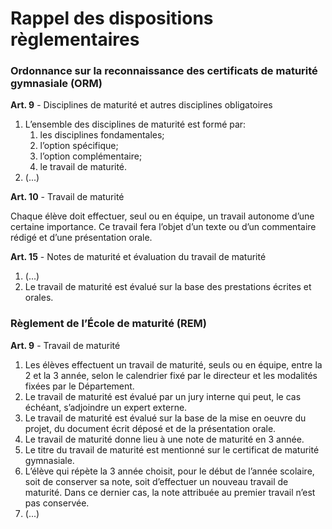 # Rappel des dispositions règlementaires {-}

### Ordonnance sur la reconnaissance des certificats de maturité gymnasiale (ORM) {-}

**Art. 9** - Disciplines de maturité et autres disciplines obligatoires

1.  L'ensemble des disciplines de maturité est formé par:
    1.  les disciplines fondamentales;
    2.  l'option spécifique;
    3.  l'option complémentaire;
    4.  le travail de maturité.
2.  (\...)

**Art. 10** - Travail de maturité

Chaque élève doit effectuer, seul ou en équipe, un travail autonome
d'une certaine importance. Ce travail fera l'objet d'un texte ou d'un
commentaire rédigé et d'une présentation orale.

**Art. 15** - Notes de maturité et évaluation du travail de maturité

1.  (\...)
2.  Le travail de maturité est évalué sur la base des prestations
    écrites et orales.

### Règlement de l'École de maturité (REM) {-}

**Art. 9** - Travail de maturité

1.  Les élèves effectuent un travail de maturité, seuls ou en équipe,
    entre la 2 et la 3 année, selon le calendrier fixé par le directeur
    et les modalités fixées par le Département.
2.  Le travail de maturité est évalué par un jury interne qui peut, le
    cas échéant, s'adjoindre un expert externe.
3.  Le travail de maturité est évalué sur la base de la mise en oeuvre
    du projet, du document écrit déposé et de la présentation orale.
4.  Le travail de maturité donne lieu à une note de maturité en 3 année.
5.  Le titre du travail de maturité est mentionné sur le certificat de
    maturité gymnasiale.
6.  L'élève qui répète la 3 année choisit, pour le début de l'année
    scolaire, soit de conserver sa note, soit d'effectuer un nouveau
    travail de maturité. Dans ce dernier cas, la note attribuée au
    premier travail n'est pas conservée.
7.  (\...)